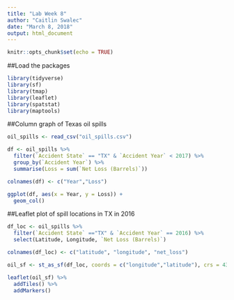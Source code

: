 ```yaml
---
title: "Lab Week 8"
author: "Caitlin Swalec"
date: "March 8, 2018"
output: html_document
---
```


```r
knitr::opts_chunk$set(echo = TRUE)
```

##Load the packages
```r
library(tidyverse)
library(sf)
library(tmap)
library(leaflet)
library(spatstat)
library(maptools)
```

##Column graph of Texas oil spills
```r
oil_spills <- read_csv("oil_spills.csv")

df <- oil_spills %>% 
  filter(`Accident State` == "TX" & `Accident Year` < 2017) %>% 
  group_by(`Accident Year`) %>% 
  summarise(Loss = sum(`Net Loss (Barrels)`))

colnames(df) <- c("Year","Loss")

ggplot(df, aes(x = Year, y = Loss)) + 
  geom_col()
```

##Leaflet plot of spill locations in TX in 2016
```r
df_loc <- oil_spills %>% 
  filter(`Accident State` =="TX" & `Accident Year` == 2016) %>% 
  select(Latitude, Longitude, `Net Loss (Barrels)`)

colnames(df_loc) <- c("latitude", "longitude", "net_loss")

oil_sf <- st_as_sf(df_loc, coords = c("longitude","latitude"), crs = 4326)

leaflet(oil_sf) %>% 
  addTiles() %>% 
  addMarkers()

```

